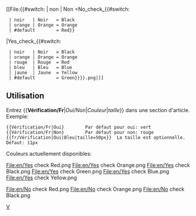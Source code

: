 <includeonly>
[[File:{{#switch: {{{1|}}} | non | Non =No_check_{{#switch: {{{2|}}} 
  | noir   | Noir   = Black 
  | orange | Orange = Orange 
  | #default        = Red}}
|Yes_check_{{#switch: {{{2|}}} 
  | noir   | Noir   = Black 
  | orange | Orange = Orange 
  | rouge  | Rouge  = Red 
  | bleu   | Bleu   = Blue 
  | jaune  | Jaune  = Yellow
  | #default        = Green}}}}.png|{{{size|11px}}}]]</includeonly><noinclude>

==Utilisation==
Entrez <nowiki>{{</nowiki>'''Vérification/Fr'''|''Oui/Non''|''Couleur''|''taille''<nowiki>}}</nowiki> dans une section d'article. Exemple:
<pre>
{{Vérification/Fr|Oui}        Par défaut pour oui: vert
{{Vérification/Fr|Non}        Par défaut pour non: rouge
{{fr/Vérification|Oui|Bleu|taille=50px}}  La taille est optionnelle. Défaut: 11px
</pre>

Couleurs actuellement disponibles:

<gallery widths=30px heights=30px perrow=7 caption="Vérification oui">
File:en/Yes check Red.png
File:en/Yes check Orange.png
File:en/Yes check Black.png
File:en/Yes check Green.png
File:en/Yes check Blue.png
File:en/Yes check Yellow.png
</gallery>

<gallery widths=30px heights=30px perrow=7 caption="Vérification non">
File:en/No check Red.png
File:en/No check Orange.png
File:en/No check Black.png
</gallery>


[[Category:fr/Modèles|V]]
</noinclude>